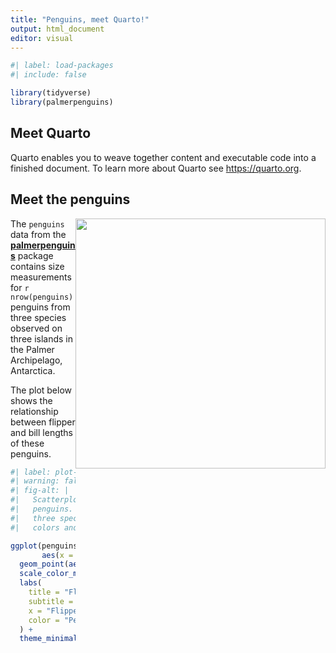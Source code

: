 ```yaml
---
title: "Penguins, meet Quarto!"
output: html_document
editor: visual
---
```


```r
#| label: load-packages
#| include: false

library(tidyverse)
library(palmerpenguins)
```

## Meet Quarto

Quarto enables you to weave together content and executable code into a finished document.
To learn more about Quarto see <https://quarto.org>.

## Meet the penguins

![](images/lter_penguins.png){fig-alt="Three species of penguins." fig-align="center" style="float: right;" width="400"}

The `penguins` data from the [**palmerpenguins**](https://allisonhorst.github.io/palmerpenguins "palmerpenguins R package") package contains size measurements for `r nrow(penguins)` penguins from three species observed on three islands in the Palmer Archipelago, Antarctica.

The plot below shows the relationship between flipper and bill lengths of these penguins.

```r
#| label: plot-penguins
#| warning: false
#| fig-alt: |
#|   Scatterplot of bill length vs. flipper length for three species of 
#|   penguins. The relationship is positive and moderately strong. The 
#|   three species are identified on the plot with points with different 
#|   colors and shapes, revealing three clusters.

ggplot(penguins, 
       aes(x = flipper_length_mm, y = bill_length_mm)) +
  geom_point(aes(color = species, shape = species)) +
  scale_color_manual(values = c("darkorange","purple","cyan4")) +
  labs(
    title = "Flipper and bill length",
    subtitle = "Dimensions for penguins at Palmer Station LTER",
    x = "Flipper length (mm)", y = "Bill length (mm)",
    color = "Penguin species", shape = "Penguin species"
  ) +
  theme_minimal()
```

